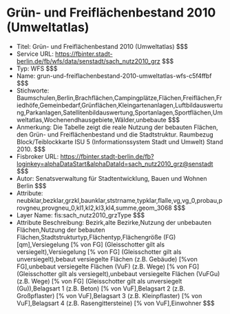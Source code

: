 # Grün- und Freiflächenbestand 2010 (Umweltatlas)
- Titel: Grün- und Freiflächenbestand 2010 (Umweltatlas) $$$
- Service URL: https://fbinter.stadt-berlin.de/fb/wfs/data/senstadt/sach_nutz2010_grz $$$
- Typ: WFS $$$
- Name: grun-und-freiflachenbestand-2010-umweltatlas-wfs-c5f4ffbf $$$
- Stichworte: Baumschulen,Berlin,Brachflächen,Campingplätze,Flächen,Freiflächen,Friedhöfe,Gemeinbedarf,Grünflächen,Kleingartenanlagen,Luftbildauswertung,Parkanlagen,Satellitenbildauswertung,Sportanlagen,Sportflächen,Umweltatlas,Wochenendhausgebiete,Wälder,unbebaute $$$
- Anmerkung: Die Tabelle zeigt die reale Nutzung der bebauten Flächen, den Grün- und Freiflächenbestand und die Stadtstruktur. Raumbezug Block/Teiblockkarte ISU 5 (Informationssystem Stadt und Umwelt) Stand 2010. $$$
- Fisbroker URL: https://fbinter.stadt-berlin.de/fb?loginkey=alphaDataStart&alphaDataId=sach_nutz2010_grz@senstadt $$$
- Autor: Senatsverwaltung für Stadtentwicklung, Bauen und Wohnen Berlin $$$
- Attribute: neubklar,bezklar,grzkl,baunklar,ststrname,typklar,flalle,vg,vg_0,probau,provgneu,provgneu_0,kl1,kl2,kl3,kl4,summe,geom_3068 $$$
- Layer Name: fis:sach_nutz2010_grzType $$$
- Attribute Beschreibung: Bezirk,alte Bezirke,Nutzung der unbebauten Flächen,Nutzung der bebauten Flächen,Stadtstrukturtyp,Flächentyp,Flächengröße (FG) [qm],Versiegelung [% von FG] (Gleisschotter gilt als versiegelt),Versiegelung [% von FG] (Gleisschotter gilt als unversiegelt),bebaut versiegelte Flächen (z.B. Gebäude) [%von FG],unbebaut versiegelte Flächen (VuF) (z.B. Wege) [% von FG] (Gleisschotter gilt als versiegelt),unbebaut versiegelte Flächen (VuFGu) (z.B. Wege) [% von FG] (Gleisschotter gilt als unversiegelt (Gu)),Belagsart 1 (z.B. Beton) [% von VuF],Belagsart 2 (z.B. Großpflaster) [% von VuF],Belagsart 3 (z.B. Kleinpflaster) [% von VuF],Belagsart 4 (z.B. Rasengittersteine) [% von VuF],Einwohner $$$
